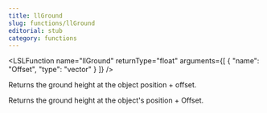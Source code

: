 ```yaml
---
title: llGround
slug: functions/llGround
editorial: stub
category: functions
---
```


<LSLFunction
	name="llGround"
	returnType="float"
	arguments={[
	{
		"name": "Offset",
		"type": "vector"
	}
]}
/>

Returns the ground height at the object position + offset.

Returns the ground height at the object's position + Offset.
